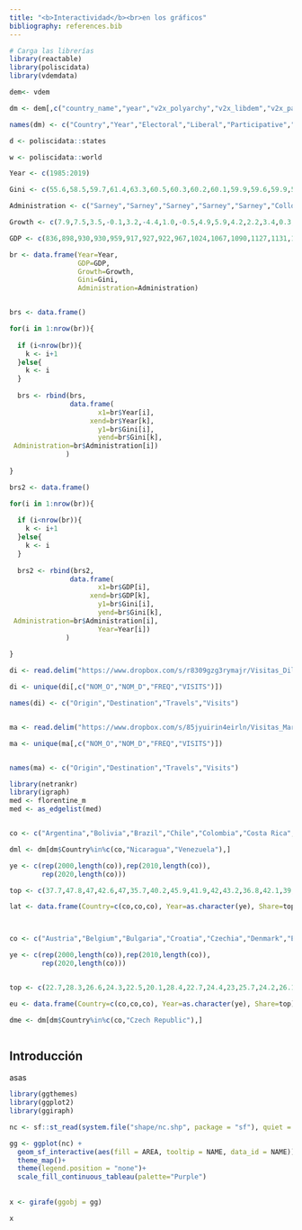 ```yaml
---
title: "<b>Interactividad</b><br>en los gráficos"
bibliography: references.bib
---
```


```r

# Carga las librerías
library(reactable)
library(poliscidata)
library(vdemdata)

dem<- vdem

dm <- dem[,c("country_name","year","v2x_polyarchy","v2x_libdem","v2x_partipdem","v2x_delibdem","v2x_egaldem")]

names(dm) <- c("Country","Year","Electoral","Liberal","Participative","Deliberative","Egalitarian")

d <- poliscidata::states

w <- poliscidata::world

Year <- c(1985:2019)

Gini <- c(55.6,58.5,59.7,61.4,63.3,60.5,60.3,60.2,60.1,59.9,59.6,59.9,59.8,59.6,59.0,58.7,58.4,58.1,57.6,56.5,56.3,55.6,54.9,54.0,53.7,53.3,52.9,53.4,52.7,52.0,51.9,53.3,53.3,53.9,53.5)

Administration <- c("Sarney","Sarney","Sarney","Sarney","Sarney","Collor","Collor","Collor","Itamar","Itamar","FHC","FHC","FHC","FHC","FHC","FHC","FHC","FHC","Lula","Lula","Lula","Lula","Lula","Lula","Lula","Lula","Dilma","Dilma","Dilma","Dilma","Dilma","Dilma","Temer","Temer","Bolsonaro")

Growth <- c(7.9,7.5,3.5,-0.1,3.2,-4.4,1.0,-0.5,4.9,5.9,4.2,2.2,3.4,0.3,0.5,4.4,1.4,3.1,1.1,5.8,3.2,4.0,6.1,5.1,-0.1,7.5,4.0,1.9,3.0,0.5,-3.5,-3.3,1.3,1.8,1.2)

GDP <- c(836,898,930,930,959,917,927,922,967,1024,1067,1090,1127,1131,1137,1186,1203,1240,1254,1326,1368,1423,1509,1586,1584,1703,1771,1805,1859,1868,1802,1743,1766,1798,1820)

br <- data.frame(Year=Year, 
                 GDP=GDP, 
                 Growth=Growth, 
                 Gini=Gini, 
                 Administration=Administration)


brs <- data.frame()

for(i in 1:nrow(br)){
  
  if (i<nrow(br)){
    k <- i+1
  }else{
    k <- i
  }
  
  brs <- rbind(brs,
               data.frame(
                      x1=br$Year[i],
                    xend=br$Year[k],
                      y1=br$Gini[i],
                      yend=br$Gini[k],
 Administration=br$Administration[i])
              )
  
}

brs2 <- data.frame()

for(i in 1:nrow(br)){
  
  if (i<nrow(br)){
    k <- i+1
  }else{
    k <- i
  }
  
  brs2 <- rbind(brs2,
               data.frame(
                      x1=br$GDP[i],
                    xend=br$GDP[k],
                      y1=br$Gini[i],
                      yend=br$Gini[k],
 Administration=br$Administration[i],
                      Year=Year[i])
              )
  
}

di <- read.delim("https://www.dropbox.com/s/r8309gzg3rymajr/Visitas_Dilma_redux.csv?dl=1", sep=";", dec=",")

di <- unique(di[,c("NOM_O","NOM_D","FREQ","VISITS")])

names(di) <- c("Origin","Destination","Travels","Visits")


ma <- read.delim("https://www.dropbox.com/s/85jyuirin4eirln/Visitas_Marina_redux.csv?dl=1", sep=";", dec=",")

ma <- unique(ma[,c("NOM_O","NOM_D","FREQ","VISITS")])


names(ma) <- c("Origin","Destination","Travels","Visits")

library(netrankr)
library(igraph)
med <- florentine_m
med <- as_edgelist(med)


co <- c("Argentina","Bolivia","Brazil","Chile","Colombia","Costa Rica","Dominican Republic","Ecuador","Honduras","Mexico","Panama","Peru","Paraguay","El Salvador","Uruguay")

dml <- dm[dm$Country%in%c(co,"Nicaragua","Venezuela"),]

ye <- c(rep(2000,length(co)),rep(2010,length(co)),
        rep(2020,length(co)))

top <- c(37.7,47.8,47,42.6,47,35.7,40.2,45.9,41.9,42,43.2,36.8,42.1,39,35.4,31.7,36.9,42.2,38.2,43.4,36.8,36.5,37.5,40.2,37.1,39.7,34.2,40.5,33.2,33.6,30.3,32.6,39.4,35.8,42.2,37,30.5,36,34.6,35.5,38,32.9,33.3,29.8,29.9)

lat <- data.frame(Country=c(co,co,co), Year=as.character(ye), Share=top)



co <- c("Austria","Belgium","Bulgaria","Croatia","Czechia","Denmark","Estonia","Finland","France","Germany","Greece","Hungary","Ireland","Italy","Latvia","Lithuania","Luxembourg","Malta","Netherlands","Poland","Portugal","Romania","Slovakia","Slovenia","Spain","Sweden")

ye <- c(rep(2000,length(co)),rep(2010,length(co)),
        rep(2020,length(co)))


top <- c(22.7,28.3,26.6,24.3,22.5,20.1,28.4,22.7,24.4,23,25.7,24.2,26.1,26.4,28.5,27.9,23.9,22.1,21.8,28.2,30.2,29,22.1,20.6,26.3,22.1,23.6,22.7,26.9,23.9,22.4,22.5,24.3,22.5,27.1,24.1,25.6,23.1,24.9,26.2,26.2,24.8,23.7,22.7,22.4,25.8,28.3,25,21.9,20.7,26,21.8,23.2,22.3,31.4,22.2,21.5,23.5,23.3,23,26.7,25.1,24.9,23.3,25.1,25.9,26.6,27.5,25.8,24.8,23.9,24,26,24.5,18.8,20.7,24.9,22.7)

eu <- data.frame(Country=c(co,co,co), Year=as.character(ye), Share=top)

dme <- dm[dm$Country%in%c(co,"Czech Republic"),]



```

## Introducción


asas


```r


library(ggthemes)
library(ggplot2)
library(ggiraph)

nc <- sf::st_read(system.file("shape/nc.shp", package = "sf"), quiet = TRUE)

gg <- ggplot(nc) +
  geom_sf_interactive(aes(fill = AREA, tooltip = NAME, data_id = NAME))+
  theme_map()+
  theme(legend.position = "none")+
  scale_fill_continuous_tableau(palette="Purple")
  
  
x <- girafe(ggobj = gg)

x


```




